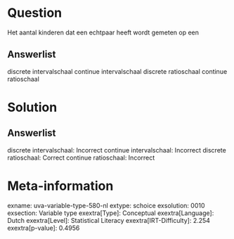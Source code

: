 Question
========

Het aantal kinderen dat een echtpaar heeft wordt gemeten op een

Answerlist
----------

discrete intervalschaal
continue intervalschaal
discrete ratioschaal
continue ratioschaal

Solution
========

Answerlist
----------

discrete intervalschaal: Incorrect
continue intervalschaal: Incorrect
discrete ratioschaal: Correct
continue ratioschaal: Incorrect

Meta-information
================
exname: uva-variable-type-580-nl
extype: schoice
exsolution: 0010
exsection: Variable type
exextra[Type]: Conceptual
exextra[Language]: Dutch
exextra[Level]: Statistical Literacy
exextra[IRT-Difficulty]: 2.254
exextra[p-value]: 0.4956
